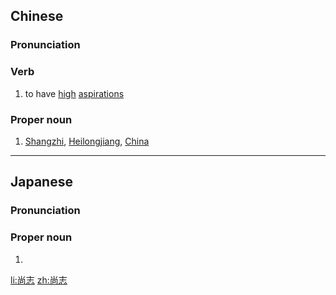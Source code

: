 ==Chinese==
{{zh-forms}}

===Pronunciation===
{{zh-pron
|m=shàngzhì
|c=soeng6 zi3
|cat=v,propn
}}

===Verb===
{{zh-verb}}

# {{lb|zh|literary}} to have [[high]] [[aspiration]]s

===Proper noun===
{{zh-proper noun}}

# [[Shangzhi]], [[Heilongjiang]], [[China]]

{{zh-cat|Cities}}

----

==Japanese==
{{ja-kanjitab|たか|し}}

===Pronunciation===
{{ja-pron|たかし}}

===Proper noun===
{{ja-pos|proper|たかし}}

# {{given name|male|lang=ja|sort=たかし}}

[[li:尚志]]
[[zh:尚志]]